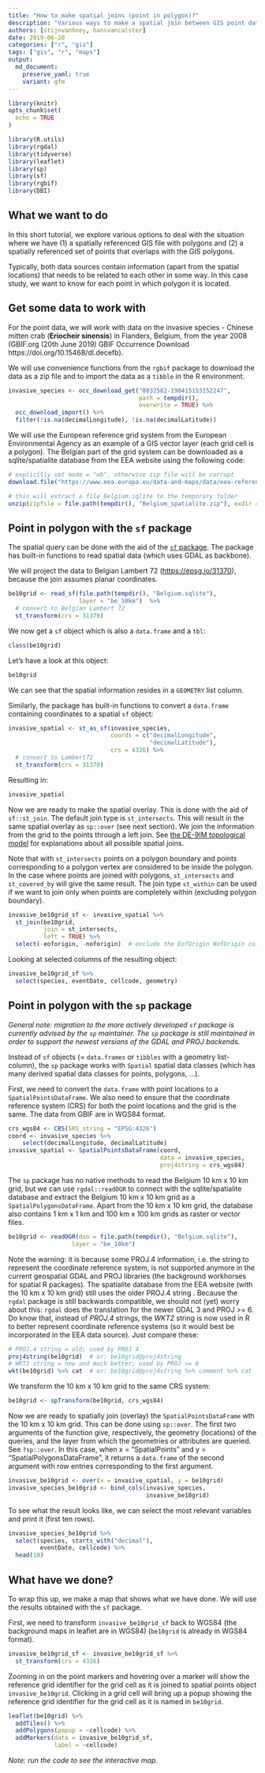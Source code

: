 ```yaml
---
title: "How to make spatial joins (point in polygon)?"
description: "Various ways to make a spatial join between GIS point data and polygon data"
authors: [stijnvanhoey, hansvancalster]
date: 2019-06-20
categories: ["r", "gis"]
tags: ["gis", "r", "maps"]
output: 
  md_document:
    preserve_yaml: true
    variant: gfm
---
```


```r
library(knitr)
opts_chunk$set(
  echo = TRUE
)
```


```r
library(R.utils)
library(rgdal)
library(tidyverse)
library(leaflet)
library(sp)
library(sf)
library(rgbif)
library(DBI)
```

## What we want to do

In this short tutorial, we explore various options to deal with the situation where we have (1) a spatially referenced GIS file with polygons and (2) a spatially referenced set of points that overlaps with the GIS polygons. 

Typically, both data sources contain information (apart from the spatial locations) that needs to be related to each other in some way. In this case study, we want to know for each point in which polygon it is located.

## Get some data to work with

For the point data, we will work with data on the invasive species - Chinese mitten crab (**Eriocheir sinensis**) in  Flanders, Belgium, from the year 2008 (GBIF.org (20th June 2019) GBIF Occurrence Download https://doi.org/10.15468/dl.decefb).

We will use convenience functions from the `rgbif` package to download the data as a zip file and to import the data as a `tibble` in the R environment. 

```r
invasive_species <- occ_download_get("0032582-190415153152247",
                                     path = tempdir(),
                                     overwrite = TRUE) %>% 
  occ_download_import() %>%
  filter(!is.na(decimalLongitude), !is.na(decimalLatitude))
```

We will use the European reference grid system from the European Environmental Agency as an example of a GIS vector layer (each grid cell is a polygon). The Belgian part of the grid system can be downloaded as a sqlite/spatialite database from the EEA website using the following code:

```r
# explicitly set mode = "wb", otherwise zip file will be corrupt
download.file("https://www.eea.europa.eu/data-and-maps/data/eea-reference-grids-2/gis-files/belgium-spatialite/at_download/file", destfile = file.path(tempdir(), "Belgium_spatialite.zip"), mode = "wb")

# this will extract a file Belgium.sqlite to the temporary folder
unzip(zipfile = file.path(tempdir(), "Belgium_spatialite.zip"), exdir = tempdir())  
```


## Point in polygon with the `sf` package

The spatial query can be done with the aid of the [`sf` package](https://r-spatial.github.io/sf/). The package has built-in functions to read spatial data (which uses GDAL as backbone). 

We will project the data to Belgian Lambert 72 (<https://epsg.io/31370>), because the join assumes planar coordinates.

```r
be10grid <- read_sf(file.path(tempdir(), "Belgium.sqlite"), 
                    layer = "be_10km")  %>%
  # convert to Belgian Lambert 72
  st_transform(crs = 31370)
```

We now get a `sf` object which is also a `data.frame` and a `tbl`:

```r
class(be10grid)
```

Let's have a look at this object:

```r
be10grid
```

We can see that the spatial information resides in a `GEOMETRY` list column.

Similarly, the package has built-in functions to convert a `data.frame` containing coordinates to a spatial `sf` object:

```r
invasive_spatial <- st_as_sf(invasive_species,
                             coords = c("decimalLongitude",
                                        "decimalLatitude"),
                             crs = 4326) %>%
  # convert to Lambert72
  st_transform(crs = 31370)
```

Resulting in:

```r
invasive_spatial
```


Now we are ready to make the spatial overlay. This is done with the aid of `sf::st_join`. The default join type is `st_intersects`. This will result in the same spatial overlay as `sp::over` (see next section). We join the information from the grid to the points through a left join. See [the DE-9IM topological model](https://en.wikipedia.org/wiki/DE-9IM) for explanations about all possible spatial joins. 

Note that with `st_intersects` points on a polygon boundary and points corresponding to a polygon vertex are considered to be inside the polygon. In the case where points are joined with polygons, `st_intersects` and `st_covered_by` will give the same result. The join type `st_within` can be used if we want to join only when points are completely within (excluding polygon boundary).


```r
invasive_be10grid_sf <- invasive_spatial %>%
  st_join(be10grid,
          join = st_intersects, 
          left = TRUE) %>%
  select(-eoforigin, -noforigin)  # exclude the EofOrigin NofOrigin columns
```

Looking at selected columns of the resulting object:

```r
invasive_be10grid_sf %>%
  select(species, eventDate, cellcode, geometry)
```

## Point in polygon with the `sp` package

_General note: migration to the more actively developed `sf` package is currently advised by the `sp` maintainer._
_The `sp` package is still maintained in order to support the newest versions of the GDAL and PROJ backends._

Instead of `sf` objects (= `data.frames` or `tibbles` with a geometry list-column), the `sp` package works with `Spatial` spatial data classes (which has many derived spatial data classes for points, polygons, ...).

First, we need to convert the `data.frame` with point locations to a `SpatialPointsDataFrame`. We also need to ensure that the coordinate reference system (CRS) for both the point locations and the grid is the same. The data from GBIF are in WGS84 format.

```r
crs_wgs84 <- CRS(SRS_string = "EPSG:4326")
coord <- invasive_species %>%
    select(decimalLongitude, decimalLatitude)
invasive_spatial <- SpatialPointsDataFrame(coord,
                                           data = invasive_species,
                                           proj4string = crs_wgs84)
```

The `sp` package has no native methods to read the Belgium 10 km x 10 km grid, but we can use `rgdal::readOGR` to connect with the sqlite/spatialite database and extract the Belgium 10 km x 10 km grid as a `SpatialPolygonsDataFrame`. Apart from the 10 km x 10 km grid, the database also contains 1 km x 1 km and 100 km x 100 km grids as raster or vector files.

```r
be10grid <- readOGR(dsn = file.path(tempdir(), "Belgium.sqlite"), 
                  layer = "be_10km")
```

Note the warning: it is because some PROJ.4 information, i.e. the string to represent the coordinate reference system, is not supported anymore in the current geospatial GDAL and PROJ libraries (the background workhorses for spatial R packages).
The spatialite database from the EEA website (with the 10 km x 10 km grid) still uses the older PROJ.4 string .
Because the `rgdal` package is still backwards compatible, we should not (yet) worry about this: `rgdal` does the translation for the newer GDAL 3 and PROJ >= 6.
Do know that, instead of _PROJ.4_ strings, the _WKT2_ string is now used in R to better represent coordinate reference systems (so it would best be incorporated in the EEA data source).
Just compare these:

```r
# PROJ.4 string = old; used by PROJ 4
proj4string(be10grid)  # or: be10grid@proj4string
# WKT2 string = new and much better; used by PROJ >= 6
wkt(be10grid) %>% cat  # or: be10grid@proj4string %>% comment %>% cat
```


We transform the 10 km x 10 km grid to the same CRS system:

```r
be10grid <- spTransform(be10grid, crs_wgs84)
```

Now we are ready to spatially join (overlay) the `SpatialPointsDataFrame` wth the 10 km x 10 km grid. This can be done using `sp::over`. The first two arguments of the function give, respectively, the geometry (locations) of the queries, and the layer from which the geometries or attributes are queried. See `?sp::over`. In this case, when x = "SpatialPoints" and  y = "SpatialPolygonsDataFrame", it
returns a `data.frame` of the second argument with row entries corresponding to the first argument.

```r
invasive_be10grid <- over(x = invasive_spatial, y = be10grid)
invasive_species_be10grid <- bind_cols(invasive_species,
                                       invasive_be10grid)
```

To see what the result looks like, we can select the most relevant variables and print it (first ten rows).

```r
invasive_species_be10grid %>%
  select(species, starts_with("decimal"),
         eventDate, cellcode) %>%
  head(10)
```


## What have we done?

To wrap this up, we make a map that shows what we have done. We will use the results obtained with the `sf` package. 

First, we need to transform `invasive_be10grid_sf` back to WGS84 (the background maps in leaflet are in WGS84) (`be10grid` is already in WGS84 format).

```r
invasive_be10grid_sf <- invasive_be10grid_sf %>%
  st_transform(crs = 4326)
```


Zooming in on the point markers and hovering over a marker will show the reference grid identifier for the grid cell as it is joined to spatial points object `invasive_be10grid`. Clicking in a grid cell will bring up a popup showing the reference grid identifier for the grid cell as it is named in `be10grid`.

```r
leaflet(be10grid) %>%
  addTiles() %>%
  addPolygons(popup = ~cellcode) %>%
  addMarkers(data = invasive_be10grid_sf,
             label = ~cellcode)
```

_Note: run the code to see the interactive map._
